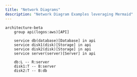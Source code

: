 ```yaml
---
title: "Network Diagrams"
description: "Network Diagram Examples leveraging Mermaid"
---
```


```mermaid
architecture-beta
    group api(logos:aws)[API]

    service db(database)[Database] in api
    service disk1(disk)[Storage] in api
    service disk2(disk)[Storage] in api
    service server(server)[Server] in api

    db:L -- R:server
    disk1:T -- B:server
    disk2:T -- B:db
```